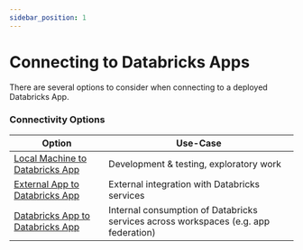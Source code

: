 ```yaml
---
sidebar_position: 1
---
```


# Connecting to Databricks Apps

There are several options to consider when connecting to a deployed Databricks App.

### Connectivity Options
| Option | Use-Case |
| -------- | ------- |
| [Local Machine to Databricks App](/docs/fastapi/getting_started/connections/connect_from_local) | Development & testing, exploratory work   |
| [External App to Databricks App](/docs/fastapi/getting_started/connections/connect_from_external) | External integration with Databricks services |
| [Databricks App to Databricks App](/docs/fastapi/getting_started/connections/connect_from_app) | Internal consumption of Databricks services across workspaces (e.g. app federation) |